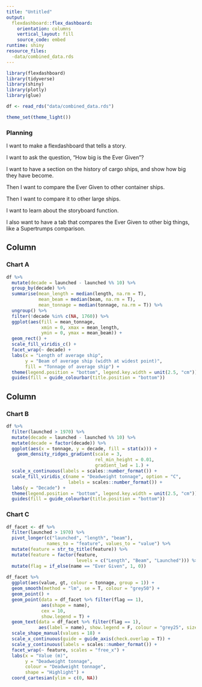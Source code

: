 ```yaml
---
title: "Untitled"
output: 
  flexdashboard::flex_dashboard:
    orientation: columns
    vertical_layout: fill
    source_code: embed
runtime: shiny
resource_files:
  -data/combined_data.rds
---
```


```r
library(flexdashboard)
library(tidyverse)
library(shiny)
library(plotly)
library(glue)

df <- read_rds("data/combined_data.rds")

theme_set(theme_light())

```


### Planning

I want to make a flexdashboard that tells a story. 

I want to ask the question, "How big is the Ever Given"?

I want to have a section on the history of cargo ships, and show how big they have become.

Then I want to compare the Ever Given to other container ships.

Then I want to compare it to other large ships.

I want to learn about the storyboard function.

I also want to have a tab that compares the Ever Given to other big things, like a Supertrumps comparison.

Column {data-width=650}
-----------------------------------------------------------------------

### Chart A

```r

df %>% 
  mutate(decade = launched - launched %% 10) %>% 
  group_by(decade) %>% 
  summarise(mean_length = median(length, na.rm = T),
            mean_beam = median(beam, na.rm = T),
            mean_tonnage = median(tonnage, na.rm = T)) %>% 
  ungroup() %>% 
  filter(!decade %in% c(NA, 1760)) %>% 
  ggplot(aes(fill = mean_tonnage, 
             xmin = 0, xmax = mean_length,
             ymin = 0, ymax = mean_beam)) +
  geom_rect() +
  scale_fill_viridis_c() +
  facet_wrap(~ decade) +
  labs(x = "Length of average ship",
       y = "Beam of average ship (width at widest point)",
       fill = "Tonnage of average ship") +
  theme(legend.position = "bottom", legend.key.width = unit(2.5, "cm")) +
  guides(fill = guide_colourbar(title.position = "bottom"))

```

Column {data-width=350}
-----------------------------------------------------------------------

### Chart B

```r

df %>% 
  filter(launched > 1970) %>% 
  mutate(decade = launched - launched %% 10) %>% 
  mutate(decade = factor(decade)) %>% 
  ggplot(aes(x = tonnage, y = decade, fill = stat(x))) +
    geom_density_ridges_gradient(scale = 3, 
                                 rel_min_height = 0.01, 
                                 gradient_lwd = 1.) +
  scale_x_continuous(labels = scales::number_format()) +
  scale_fill_viridis_c(name = "Deadweight tonnage", option = "C",
                       labels = scales::number_format()) +
  labs(y = "Decade") +
  theme(legend.position = "bottom", legend.key.width = unit(2.5, "cm")) +
  guides(fill = guide_colourbar(title.position = "bottom"))

```

### Chart C

```r

df_facet <- df %>% 
  filter(launched > 1970) %>% 
  pivot_longer(c("launched", "length", "beam"),
               names_to = "feature", values_to = "value") %>% 
  mutate(feature = str_to_title(feature)) %>% 
  mutate(feature = factor(feature, 
                          levels = c("Length", "Beam", "Launched"))) %>% 
  mutate(flag = if_else(name == "Ever Given", 1, 0))
  
df_facet %>%   
  ggplot(aes(value, gt, colour = tonnage, group = 1)) +
  geom_smooth(method = "lm", se = T, colour = "grey50") +
  geom_point() +
  geom_point(data = df_facet %>% filter(flag == 1), 
             aes(shape = name), 
             cex = 10,
             show.legend = T) +
  geom_text(data = df_facet %>% filter(flag == 1),
            aes(label = name), show.legend = F, colour = "grey25", size = 3) +
  scale_shape_manual(values = 18) +
  scale_x_continuous(guide = guide_axis(check.overlap = T)) +
  scale_y_continuous(labels = scales::number_format()) +
  facet_wrap(~ feature, scales = "free_x") +
  labs(x = "Value (m)",
       y = "Deadweight tonnage",
       colour = "Deadweight tonnage",
       shape = "Highlight") +
  coord_cartesian(ylim = c(0, NA))

```

